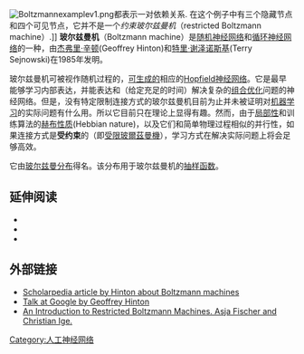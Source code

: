 [[File:Boltzmannexamplev1.png|thumb]]都表示一对依赖关系. 在这个例子中有三个隐藏节点和四个可见节点，它并不是一个''约束玻尔兹曼机''（restricted Boltzmann machine）.]]
'''玻尔兹曼机'''（Boltzmann machine）是[[随机神经网络|随机神经网络]]和[[循环神经网络|循环神经网络]]的一种，由[[杰弗里·辛顿|杰弗里·辛顿]](Geoffrey Hinton)和[[特里·谢泽诺斯基|特里·谢泽诺斯基]](Terry Sejnowski)在1985年发明。

玻尔兹曼机可被视作随机过程的，[[生成模型|可生成的]]相应的[[Hopfield神经网络|Hopfield神经网络]]。它是最早能够学习内部表达，并能表达和（给定充足的时间）解决复杂的[[组合优化|组合优化]]问题的神经网络。但是，没有特定限制连接方式的玻尔兹曼机目前为止并未被证明对[[机器学习|机器学习]]的实际问题有什么用。所以它目前只在理论上显得有趣。然而，由于[[局部性|局部性]]和训练算法的[[赫布理论|赫布性质]](Hebbian nature)，以及它们和简单物理过程相似的并行性，如果连接方式是'''受约束'''的（即[[受限玻爾茲曼機|受限玻爾茲曼機]]），学习方式在解决实际问题上将会足够高效。

它由[[玻尔兹曼分布|玻尔兹曼分布]]得名。该分布用于玻尔兹曼机的[[抽样函数|抽样函数]]。

==延伸阅读==
* {{cite journal
 |last1=Hinton 
 |first1=G. E. 
 |authorlink1=Geoffrey Hinton 
 |last2=Sejnowski 
 |first2=T. J. 
 |authorlink2=Terry Sejnowski 
 |year=1986 
 |title=Learning and Relearning in Boltzmann Machines 
 |editors=D. E. Rumelhart, J. L. McClelland, and the PDP Research Group 
 |journal=Parallel Distributed Processing: Explorations in the Microstructure of Cognition. Volume 1: Foundations 
 |pages=282–317 
 |location=Cambridge 
 |publisher=MIT Press 
 |url=http://learning.cs.toronto.edu/~hinton/absps/pdp7.pdf 
 |deadurl=yes 
 |archiveurl=https://web.archive.org/web/20100705230134/http://learning.cs.toronto.edu/~hinton/absps/pdp7.pdf 
 |archivedate=2010-07-05 
}}
* {{cite journal
 |doi=10.1162/089976602760128018
 |last1=Hinton
 |first1=G. E.
 |authorlink1=Geoffrey Hinton
 |year=2002
 |title=Training Products of Experts by Minimizing Contrastive Divergence
 |journal=[[Neural_Computation|Neural Computation]]
 |volume=14
 |issue=8
 |pages=1771–1800
 |url=http://www.cs.toronto.edu/~hinton/absps/nccd.pdf
 |pmid=12180402
 |access-date=2015-11-29
 |archive-date=2016-03-03
 |archive-url=https://web.archive.org/web/20160303165454/http://www.cs.toronto.edu/~hinton/absps/nccd.pdf
 |dead-url=no
 }}
* {{cite journal 
 |doi=10.1162/neco.2006.18.7.1527 
 |last1=Hinton 
 |first1=G. E. 
 |authorlink1=Geoffrey Hinton 
 |last2=Osindero 
 |first2=S. 
 |last3=Teh 
 |first3=Y. 
 |year=2006 
 |title=A fast learning algorithm for deep belief nets 
 |journal=[[Neural_Computation|Neural Computation]] 
 |volume=18 
 |issue=7 
 |pages=1527–1554 
 |url=http://www.cs.toronto.edu/~hinton/absps/fastnc.pdf 
 |pmid=16764513 
 |access-date=2015-11-29 
 |archive-date=2015-12-23 
 |archive-url=https://web.archive.org/web/20151223164129/http://www.cs.toronto.edu/~hinton/absps/fastnc.pdf 
 |dead-url=no 
 }}

==外部链接==
*[http://www.scholarpedia.org/article/Boltzmann_Machine Scholarpedia article by Hinton about Boltzmann machines] {{Wayback|url=http://www.scholarpedia.org/article/Boltzmann_Machine |date=20151209123610 }}
*[http://youtube.com/watch?v=AyzOUbkUf3M Talk at Google by Geoffrey Hinton] {{Wayback|url=http://youtube.com/watch?v=AyzOUbkUf3M |date=20151128145435 }}
*[https://web.archive.org/web/20141021034114/http://image.diku.dk/igel/paper/AItRBM-proof.pdf An Introduction to Restricted Boltzmann Machines. Asja Fischer and Christian Ige.]

[[Category:人工神经网络|Category:人工神经网络]]